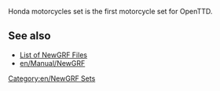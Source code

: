 {{en/Infobox NewGRF|setname= Honda motorcycles set
|artist= SkiddLow
|focus= Mixed & Miscellaneous Sets
|homepagename=[http://www.tt-forums.net/viewtopic.php?f=26&t=73287 HMS]
|copyright= copyrighted
}}

Honda motorcycles set is the first motorcycle set for OpenTTD.

== See also ==
* [[en/Community/NewGRF List|List of NewGRF Files]]
* [[en/Manual/NewGRF]]

[[Category:en/NewGRF Sets]]